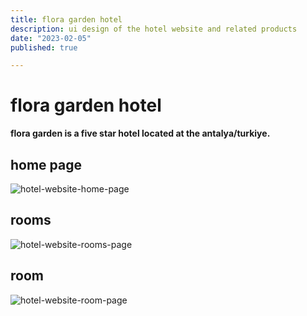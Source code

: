 ```yaml
---
title: flora garden hotel
description: ui design of the hotel website and related products
date: "2023-02-05"
published: true

---
```


# flora garden hotel

**flora garden is a five star hotel located at the antalya/turkiye.**

## home page
![hotel-website-home-page](/home.png)

## rooms
![hotel-website-rooms-page](/rooms.png)
## room
![hotel-website-room-page](/room.png)
